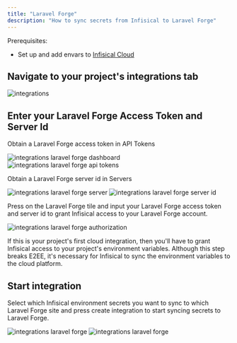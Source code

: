 ```yaml
---
title: "Laravel Forge"
description: "How to sync secrets from Infisical to Laravel Forge"
---
```


Prerequisites:

- Set up and add envars to [Infisical Cloud](https://app.infisical.com)

## Navigate to your project's integrations tab

![integrations](../../images/integrations-laravelforge.png)

## Enter your Laravel Forge Access Token and Server Id

Obtain a Laravel Forge access token in API Tokens

![integrations laravel forge dashboard](../../images/integrations-laravelforge-dashboard.png)
![integrations laravel forge api tokens](../../images/integrations-laravelforge-api.png)

Obtain a Laravel Forge server id in Servers

![integrations laravel forge server](../../images/integrations-laravelforge-servers.png)
![integrations laravel forge server id](../../images/integrations-laravelforge-serverid.png)

Press on the Laravel Forge tile and input your Laravel Forge access token and server id to grant Infisical access to your Laravel Forge account.

![integrations laravel forge authorization](../../images/integrations-laravelforge-auth.png)

<Info>
  If this is your project's first cloud integration, then you'll have to grant
  Infisical access to your project's environment variables. Although this step
  breaks E2EE, it's necessary for Infisical to sync the environment variables to
  the cloud platform.
</Info>

## Start integration

Select which Infisical environment secrets you want to sync to which Laravel Forge site and press create integration to start syncing secrets to Laravel Forge.

![integrations laravel forge](../../images/integrations-laravelforge-create.png)
![integrations laravel forge](../../images/integrations-laravelforge-integrated.png)
